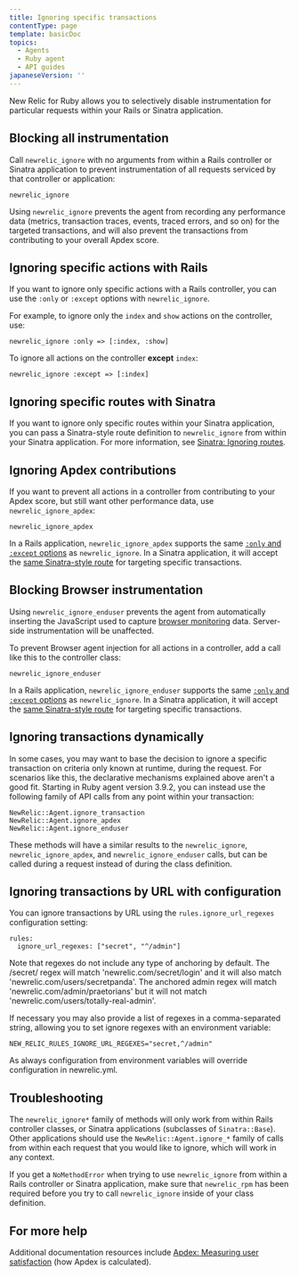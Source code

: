 ```yaml
---
title: Ignoring specific transactions
contentType: page
template: basicDoc
topics:
  - Agents
  - Ruby agent
  - API guides
japaneseVersion: ''
---
```


New Relic for Ruby allows you to selectively disable instrumentation for particular requests within your Rails or Sinatra application.

## Blocking all instrumentation

Call `newrelic_ignore` with no arguments from within a Rails controller or Sinatra application to prevent instrumentation of all requests serviced by that controller or application:

```
newrelic_ignore
```

Using `newrelic_ignore` prevents the agent from recording any performance data (metrics, transaction traces, events, traced errors, and so on) for the targeted transactions, and will also prevent the transactions from contributing to your overall Apdex score.

## Ignoring specific actions with Rails

If you want to ignore only specific actions with a Rails controller, you can use the `:only` or `:except` options with `newrelic_ignore`.

For example, to ignore only the `index` and `show` actions on the controller, use:

```
newrelic_ignore :only => [:index, :show]
```

To ignore all actions on the controller **except** `index`:

```
newrelic_ignore :except => [:index]
```

## Ignoring specific routes with Sinatra

If you want to ignore only specific routes within your Sinatra application, you can pass a Sinatra-style route definition to `newrelic_ignore` from within your Sinatra application. For more information, see [Sinatra: Ignoring routes](/docs/agents/ruby-agent/frameworks/sinatra-support#ignoring-routes).

## Ignoring Apdex contributions

If you want to prevent all actions in a controller from contributing to your Apdex score, but still want other performance data, use `newrelic_ignore_apdex`:

```
newrelic_ignore_apdex
```

In a Rails application, `newrelic_ignore_apdex` supports the same [`:only` and `:except` options](#ignore-rails) as `newrelic_ignore`. In a Sinatra application, it will accept the [same Sinatra-style route](#ignore-sinatra) for targeting specific transactions.

## Blocking Browser instrumentation

Using `newrelic_ignore_enduser` prevents the agent from automatically inserting the JavaScript used to capture [browser monitoring](/docs/agents/ruby-agent/features/page-load-timing-ruby) data. Server-side instrumentation will be unaffected.

To prevent Browser agent injection for all actions in a controller, add a call like this to the controller class:

```
newrelic_ignore_enduser
```

In a Rails application, `newrelic_ignore_enduser` supports the same [`:only` and `:except` options](#ignore-rails) as `newrelic_ignore`. In a Sinatra application, it will accept the [same Sinatra-style route](#ignore-sinatra) for targeting specific transactions.

## Ignoring transactions dynamically

In some cases, you may want to base the decision to ignore a specific transaction on criteria only known at runtime, during the request. For scenarios like this, the declarative mechanisms explained above aren't a good fit. Starting in Ruby agent version 3.9.2, you can instead use the following family of API calls from any point within your transaction:

```
NewRelic::Agent.ignore_transaction
NewRelic::Agent.ignore_apdex
NewRelic::Agent.ignore_enduser
```

These methods will have a similar results to the `newrelic_ignore`, `newrelic_ignore_apdex`, and `newrelic_ignore_enduser` calls, but can be called during a request instead of during the class definition.

## Ignoring transactions by URL with configuration

You can ignore transactions by URL using the `rules.ignore_url_regexes` configuration setting:

```
rules:
  ignore_url_regexes: ["secret", "^/admin"]
```

Note that regexes do not include any type of anchoring by default. The /secret/ regex will match 'newrelic.com/secret/login' and it will also match 'newrelic.com/users/secretpanda'. The anchored admin regex will match 'newrelic.com/admin/praetorians' but it will not match 'newrelic.com/users/totally-real-admin'.

If necessary you may also provide a list of regexes in a comma-separated string, allowing you to set ignore regexes with an environment variable:

```
NEW_RELIC_RULES_IGNORE_URL_REGEXES="secret,^/admin"
```

As always configuration from environment variables will override configuration in newrelic.yml.

## Troubleshooting

The `newrelic_ignore*` family of methods will only work from within Rails controller classes, or Sinatra applications (subclasses of `Sinatra::Base`). Other applications should use the `NewRelic::Agent.ignore_*` family of calls from within each request that you would like to ignore, which will work in any context.

If you get a `NoMethodError` when trying to use `newrelic_ignore` from within a Rails controller or Sinatra application, make sure that `newrelic_rpm` has been required before you try to call `newrelic_ignore` inside of your class definition.

## For more help

Additional documentation resources include [Apdex: Measuring user satisfaction](/docs/apm/new-relic-apm/apdex/apdex-measuring-user-satisfaction) (how Apdex is calculated).
